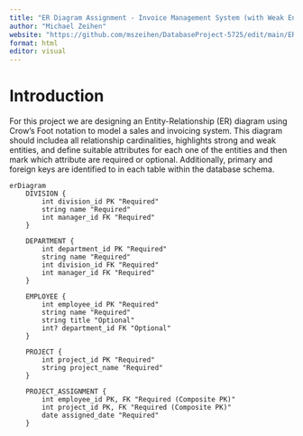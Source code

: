 ```yaml
---
title: "ER Diagram Assignment - Invoice Management System (with Weak Entity)"
author: "Michael Zeihen"
website: "https://github.com/mszeihen/DatabaseProject-5725/edit/main/ERDiagram_Assignment.qmd"
format: html
editor: visual
---
```


# Introduction

For this project we are designing an Entity-Relationship (ER) diagram using Crow’s Foot notation to model a sales and invoicing system. This diagram should includea all relationship cardinalities, highlights strong and weak entities, and define suitable attributes for each one of the entities and then mark which attribute are required or optional. Additionally, primary and foreign keys are identified to in each table within the database schema.


```mermaid
erDiagram
    DIVISION {
        int division_id PK "Required"
        string name "Required"
        int manager_id FK "Required"
    }

    DEPARTMENT {
        int department_id PK "Required"
        string name "Required"
        int division_id FK "Required"
        int manager_id FK "Required"
    }

    EMPLOYEE {
        int employee_id PK "Required"
        string name "Required"
        string title "Optional"
        int? department_id FK "Optional"
    }

    PROJECT {
        int project_id PK "Required"
        string project_name "Required"
    }

    PROJECT_ASSIGNMENT {
        int employee_id PK, FK "Required (Composite PK)"
        int project_id PK, FK "Required (Composite PK)"
        date assigned_date "Required"
    }
```


